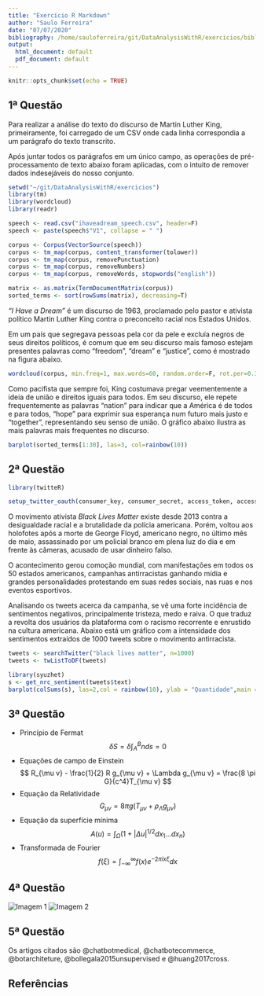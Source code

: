 ```yaml
---
title: "Exercício R Markdown"
author: "Saulo Ferreira"
date: "07/07/2020"
bibliography: /home/sauloferreira/git/DataAnalysisWithR/exercicios/bibliography.bib
output:
  html_document: default
  pdf_document: default
---
```


```r
knitr::opts_chunk$set(echo = TRUE)
```

## 1ª Questão
Para realizar a análise do texto do discurso de Martin Luther King, primeiramente, foi carregado de um CSV onde cada linha correspondia a um parágrafo do texto transcrito.

Após juntar todos os parágrafos em um único campo, as operações de pré-processamento de texto abaixo foram aplicadas, com o intuito de remover dados indesejáveis do nosso conjunto.
```r
setwd("~/git/DataAnalysisWithR/exercicios")
library(tm)
library(wordcloud)
library(readr)

speech <- read.csv("ihaveadream_speech.csv", header=F)
speech <- paste(speech$"V1", collapse = " ")

corpus <- Corpus(VectorSource(speech))
corpus <- tm_map(corpus, content_transformer(tolower))
corpus <- tm_map(corpus, removePunctuation)
corpus <- tm_map(corpus, removeNumbers)
corpus <- tm_map(corpus, removeWords, stopwords("english"))

matrix <- as.matrix(TermDocumentMatrix(corpus))
sorted_terms <- sort(rowSums(matrix), decreasing=T)
```

*"I Have a Dream"* é um discurso de 1963, proclamado pelo pastor e ativista político Martin Luther King contra o preconceito racial nos Estados Unidos.

Em um país que segregava pessoas pela cor da pele e excluía negros de seus direitos políticos, é comum que em seu discurso mais famoso estejam presentes palavras como "freedom", "dream" e "justice", como é mostrado na figura abaixo.
```r
wordcloud(corpus, min.freq=1, max.words=60, random.order=F, rot.per=0.35, colors=brewer.pal(8, "Dark2"))
```

Como pacifista que sempre foi, King costumava pregar veementemente a ideia de união e direitos iguais para todos. Em seu discurso, ele repete frequentemente as palavras "nation" para indicar que a América é de todos e para todos, "hope" para exprimir sua esperança num futuro mais justo e "together", representando seu senso de união. O gráfico abaixo ilustra as mais palavras mais frequentes no discurso.
```r
barplot(sorted_terms[1:30], las=3, col=rainbow(10))
```

## 2ª Questão

```r
library(twitteR)

setup_twitter_oauth(consumer_key, consumer_secret, access_token, access_secret)
```

O movimento ativista *Black Lives Matter* existe desde 2013 contra a desigualdade racial e a brutalidade da polícia americana. Porém, voltou aos holofotes após a morte de George Floyd, americano negro, no último mês de maio, assassinado por um policial branco em plena luz do dia e em frente às câmeras, acusado de usar dinheiro falso.

O acontecimento gerou comoção mundial, com manifestações em todos os 50 estados americanos, campanhas antirracistas ganhando mídia e grandes personalidades protestando em suas redes sociais, nas ruas e nos eventos esportivos.

Analisando os tweets acerca da campanha, se vê uma forte incidência de sentimentos negativos, principalmente tristeza, medo e raiva. O que traduz a revolta dos usuários da plataforma com o racismo recorrente e enrustido na cultura americana. Abaixo está um gráfico com a intensidade dos sentimentos extraídos de 1000 tweets sobre o movimento antirracista.
```r
tweets <- searchTwitter("black lives matter", n=1000)
tweets <- twListToDF(tweets)

library(syuzhet)
s <- get_nrc_sentiment(tweets$text)
barplot(colSums(s), las=2,col = rainbow(10), ylab = "Quantidade",main = "Sentimento dos tweets")
```

## 3ª Questão

- Princípio de Fermat
$$
\delta S = \delta \int_{A}^{B} nds = 0
$$
- Equações de campo de Einstein
$$
R_{\mu v} - \frac{1}{2} R g_{\mu v} + \Lambda g_{\mu v} = \frac{8 \pi G}{c^4}T_{\mu v}
$$
- Equação da Relatividade
$$
G_{\mu v} = 8 \pi g (T_{\mu v} + \rho _\Lambda g_{\mu v})
$$
- Equação da superfície mínima
$$
A(u) = \int_{\Omega} (1 + |\Delta u|^{1/2} dx_1...dx_n)
$$
- Transformada de Fourier
$$
f(\xi) = \int_{-\infty}^{\infty} f(x)e^{-2 \pi i x \xi} dx
$$

## 4ª Questão

![Imagem 1](/home/sauloferreira/Documentos/Academico/Analise-de-Dados/imagem1.png)
![Imagem 2](/home/sauloferreira/Documentos/Academico/Analise-de-Dados/imagem2.jpeg)

## 5ª Questão
Os artigos citados são @chatbotmedical, @chatbotecommerce, @botarchiteture, @bollegala2015unsupervised e @huang2017cross.

## Referências

